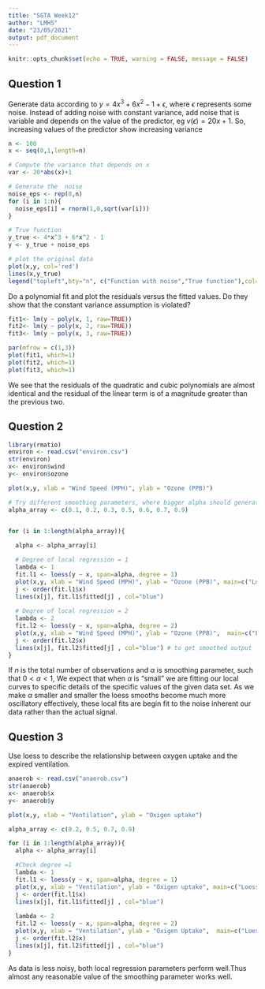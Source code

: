 ```yaml
---
title: "SGTA Week12"
author: "LMHS"
date: "23/05/2021"
output: pdf_document
---
```


```r
knitr::opts_chunk$set(echo = TRUE, warning = FALSE, message = FALSE)
```

## Question 1

Generate data according to $y=4x^3+6x^2 - 1 + \epsilon$, where $\epsilon$ represents some noise.  Instead of adding noise with constant variance, add noise that is variable and depends on the value of the predictor, eg $v(\epsilon) = 20x + 1$. So, increasing values of the predictor show increasing variance

```r
n <- 100
x <- seq(0,1,length=n)

# Compute the variance that depends on x
var <- 20*abs(x)+1

# Generate the  noise 
noise_eps <- rep(0,n) 
for (i in 1:n){
  noise_eps[i] = rnorm(1,0,sqrt(var[i]))
}

# True function
y_true <- 4*x^3 + 6*x^2 - 1
y <- y_true + noise_eps

# plot the original data
plot(x,y, col='red')
lines(x,y_true)
legend("topleft",bty="n", c("Function with noise","True function"),col=c("red" ,"black"),lty=1,lwd=1, box.lty=0)
```

Do a polynomial fit and plot the residuals versus the fitted values. Do they show that the constant variance assumption is violated?

```r
fit1<- lm(y ~ poly(x, 1, raw=TRUE))
fit2<- lm(y ~ poly(x, 2, raw=TRUE))
fit3<- lm(y ~ poly(x, 3, raw=TRUE))

par(mfrow = c(1,3))
plot(fit1, which=1)
plot(fit2, which=1)
plot(fit3, which=1)
```
We see that the residuals of the quadratic and cubic polynomials are almost identical and the residual of the linear term is of a magnitude greater than the previous two.
<!-- As x increases, the magnitude of the residual terms grows. This last observation is consistent with the fact that our noise variance grows as x increases. This would also indicate that the model of a constant variance is not appropriate for this data set. -->

## Question 2

```r
library(rmatio)
environ <- read.csv("environ.csv")
str(environ)
x<- environ$wind
y<- environ$ozone

plot(x,y, xlab = "Wind Speed (MPH)", ylab = "Ozone (PPB)")

# Try different smoothing parameters, where bigger alpha should generate smoother curves  
alpha_array <- c(0.1, 0.2, 0.3, 0.5, 0.6, 0.7, 0.9)


for (i in 1:length(alpha_array)){
  
  alpha <- alpha_array[i] 

  # Degree of local regression = 1
  lambda <- 1
  fit.l1 <- loess(y ~ x, span=alpha, degree = 1)
  plot(x,y, xlab = "Wind Speed (MPH)", ylab = "Ozone (PPB)", main=c("Loess with lambda= 1 and alpha= ",alpha), ylim = c(0,180))
  j <- order(fit.l1$x)
  lines(x[j], fit.l1$fitted[j] , col="blue") 
  
  # Degree of local regression = 2
  lambda <- 2
  fit.l2 <- loess(y ~ x, span=alpha, degree = 2)
  plot(x,y, xlab = "Wind Speed (MPH)", ylab = "Ozone (PPB)",  main=c("Loess with lambda= 2 and alpha= ",alpha), ylim = c(0,180))
  j <- order(fit.l2$x)
  lines(x[j], fit.l2$fitted[j] , col="blue") # to get smoothed output
}
```


If $n$ is the total number of observations and $\alpha$ is smoothing parameter, such that $0 < \alpha < 1$,  We expect that when $\alpha$ is "small" we are fitting our local curves to specific details of the specific values of the given data set.
As we make $\alpha$ smaller and smaller the loess smooths become much more oscillatory effectively, these local fits are begin fit to the noise inherent our data rather than the actual signal.


## Question 3

Use loess to describe the relationship between oxygen uptake and the expired ventilation.

```r
anaerob <- read.csv("anaerob.csv")
str(anaerob)
x<- anaerob$x
y<- anaerob$y

plot(x,y, xlab = "Ventilation", ylab = "Oxigen uptake")

alpha_array <- c(0.2, 0.5, 0.7, 0.9)

for (i in 1:length(alpha_array)){
  alpha <- alpha_array[i] 

  #Check degree =1
  lambda <- 1
  fit.l1 <- loess(y ~ x, span=alpha, degree = 1)
  plot(x,y, xlab = "Ventilation", ylab = "Oxigen uptake", main=c("Loess with lambda= 1 and alpha= ",alpha), ylim = c(0,180))
  j <- order(fit.l1$x)
  lines(x[j], fit.l1$fitted[j] , col="blue") 
  
  lambda <- 2
  fit.l2 <- loess(y ~ x, span=alpha, degree = 2)
  plot(x,y, xlab = "Ventilation", ylab = "Oxigen Uptake",  main=c("Loess with lambda= 2 and alpha= ",alpha), ylim = c(0,180))
  j <- order(fit.l2$x)
  lines(x[j], fit.l2$fitted[j] , col="blue") 
}
```

As data is less noisy, both local regression parameters perform well.Thus almost any reasonable value of the smoothing parameter works well.